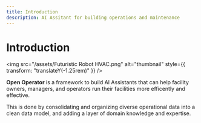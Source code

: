 ```yaml
---
title: Introduction
description: AI Assitant for building operations and maintenance
---
```


# <div class="hidden">Introduction</div>

<img
  src="/assets/Futuristic Robot HVAC.png"
  alt="thumbnail"
  style={{ transform: "translateY(-1.25rem)" }}
/>

**Open Operator** is a framework to build AI Assistants that can help facility owners, managers, and operators run their facilities more efficently and effective.

This is done by consolidating and organizing diverse operational data into a clean data model, and adding a layer of domain knowledge and expertise.
